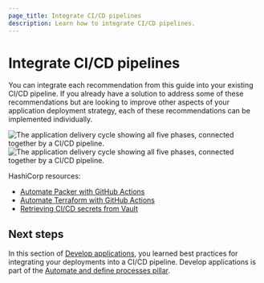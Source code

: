 ```yaml
---
page_title: Integrate CI/CD pipelines
description: Learn how to integrate CI/CD pipelines.
---
```


# Integrate CI/CD pipelines

You can integrate each recommendation from this guide into your existing CI/CD pipeline. If you already have a solution to address some of these recommendations but are looking to improve other aspects of your application deployment strategy, each of these recommendations can be implemented individually.

![The application delivery cycle showing all five phases, connected together by a CI/CD pipeline.](/img/well-architected-framework/app-delivery-cycle.png#light-theme-only)
![The application delivery cycle showing all five phases, connected together by a CI/CD pipeline.](/img/well-architected-framework/app-delivery-cycle-dark.png#dark-theme-only)

HashiCorp resources:

- [Automate Packer with GitHub Actions](/packer/tutorials/cloud-production/github-actions)
- [Automate Terraform with GitHub Actions](/terraform/tutorials/automation/github-actions)
- [Retrieving CI/CD secrets from Vault](/well-architected-framework/security/security-cicd-vault)

## Next steps

In this section of [Develop applications](/well-architected-framework/automate-and-define-processes/develop-and-deploy/applications), you learned best practices for integrating your deployments into a CI/CD pipeline. Develop applications is part of the [Automate and define processes pillar](/well-architected-framework/automate-and-define-processes).
